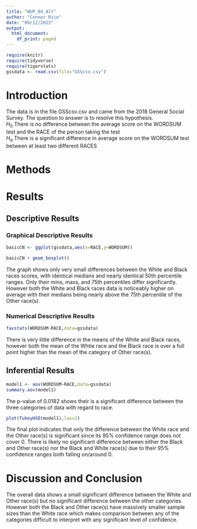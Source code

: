 ```yaml
---
title: "WUP_04_Alt"
author: "Connor Rice"
date: "09/12/2023"
output:
  html_document:
    df_print: paged
---
```


```r
require(knitr)
require(tidyverse)
require(tigerstats)
gssdata <- read.csv(file="GSScsv.csv")
```

# Introduction

<!--In this section you explain what you are trying to show.  Where did the data come from?  What is the research or other question you are trying to answer?!-->

The data is in the file GSScsv.csv and came from the 2018 General Social Survey.  The question to answer is to resolve this hypothesis.  
$H_0$ There is no difference between the average score on the WORDSUM test and the RACE of the person taking the test   
$H_a$ There is a significant difference in average score on the WORDSUM test between at least two different RACES

# Methods

<!--Mention that you intend to use chatGPT to the greatest extent possible. Give credit to chatGPT when you use it to create code in your report. Decide on your methods:  use "variable analysis" or other appropriate descriptors.  Make sure to choose at least one graphical method and at least one numerical method.!-->

# Results

<!--Divide this section into two sub-sections:  One for your descriptive  results and one for your inferential results.!-->

## Descriptive Results

### Graphical Descriptive Results

<!--Graphical results here.  Make sure to show your code.  Provide appropriate labels for axes, giving units if possible, and provide a good title for the graph, too.  Use the graphical results to describe the patterns if any that exist in the data as focused toward the research question!-->

```r
basicCN <- ggplot(gssdata,aes(x=RACE,y=WORDSUM))

basicCN + geom_boxplot()
```

The graph shows only very small differences between the White and Black races scores, with identical medians and nearly identical 50th percentile ranges. Only their mins, maxs, and 75th percentiles differ significantly. However both the White and Black races data is noticeably higher on average with their medians being nearly above the 75th percentile of the Other race(s).

### Numerical Descriptive Results

<!--Numerical results go here. Use the numerical results to describe the patterns if any that exist in the data as focused toward the research question!-->

```r
favstats(WORDSUM~RACE,data=gssdata)
```

There is very little difference in the means of the White and Black races, however both the mean of the Whtie race and the Black race is over a full point higher than the mean of the category of Other race(s).

## Inferential Results

<!--State hypothesis clearly.  Make sure your discussion of the inferential test covers all the aspects that the test output produces, such as test statistic, p-value etc.  Make a decision about the null hypothesis, explain the assumptions on which the selected test/procedure was based, and why the chosen procedure satisfys the assumptions and is appropriate to answer the research question!-->

```r
model1 <- aov(WORDSUM~RACE,data=gssdata)
summary.aov(model1)
```

The p-value of 0.0182 shows their is a significant difference between the three categories of data with regard to race.

```r
plot(TukeyHSD(model1),las=2)
```

The final plot indicates that only the difference between the White race and the Other race(s) is significant since its 95% confidence range does not cover 0. There is likely no significant difference between either the Black and Other race(s) nor the Black and White race(s) due to their 95% confidence ranges both falling on/around 0.

# Discussion and Conclusion

<!--Discussion and conclusion here.  If you found a relationship be sure to consider whether the relationship occurs because one of the variavbles causes the other, or whether they perhasps are related for some other reason.  Watch the chapter 6 videos from the GeorgeTown videos collection.!-->

The overall data shows a small significant difference between the White and Other race(s) but no significant difference between the other categories. However both the Black and Other race(s) have massively smaller sample sizes than the White race which makes comparison between any of the categories difficult to interpret with any significant level of confidence.
